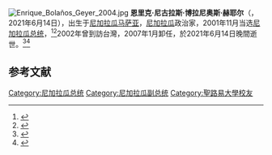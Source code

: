 {{Refimprove|time=2021-06-15T22:48:19+00:00}}

[[File:Enrique_Bolaños_Geyer_2004.jpg|thumb]]
'''恩里克·尼古拉斯·博拉尼奥斯·赫耶尔'''（{{lang-es|Enrique Nicolas Bolaños Geyer}}，{{bd|1928年|5月13日||}}2021年6月14日），出生于[[尼加拉瓜|尼加拉瓜]][[马萨亚|马萨亚]]，[[尼加拉瓜|尼加拉瓜]]政治家，2001年11月当选[[尼加拉瓜总统|尼加拉瓜总统]]，<ref>{{Cite web|title=2003年11月5日尼加拉瓜常驻联合国代表团给委员会主席的普通照会|url=https://undocs.org/pdf?symbol=zh/S/AC.37/2003/(1455)/82|access-date=2021-06-19|format=PDF|publisher=联合国安全理事会|language=zh|archive-date=2021-06-24|archive-url=https://web.archive.org/web/20210624202026/https://undocs.org/pdf?symbol=zh%2FS%2FAC.37%2F2003%2F%281455%29%2F82|dead-url=no}}</ref><ref>{{Cite web|title=尼加拉瓜|url=http://www.china-latin.com/html/china-latin2013/folder/13120123-1.htm|access-date=2021-06-19|work=中国-拉丁美洲经贸合作网|language=zh|archive-date=2021-06-19|archive-url=https://web.archive.org/web/20210619081247/http://www.china-latin.com/html/china-latin2013/folder/13120123-1.htm|dead-url=no}}</ref>2002年曾到訪台灣，2007年1月卸任，於2021年6月14日晚間逝世。<ref>{{Cite web|title=友邦尼加拉瓜前總統博拉紐辭世 2002年曾來訪 - 國際|url=https://news.ltn.com.tw/news/world/breakingnews/3571104|access-date=2021-06-15|date=2021-06-16|last=自由時報電子報|work=自由時報電子報|language=zh-TW|archive-date=2021-06-29|archive-url=https://web.archive.org/web/20210629010450/https://news.ltn.com.tw/news/world/breakingnews/3571104|dead-url=no}}</ref><ref>{{Cite web|title=Former Nicaraguan president Enrique Bolanos dies at 93|url=https://www.reuters.com/world/americas/former-nicaraguan-president-enrique-bolanos-dies-93-2021-06-15/|access-date=2021-06-19|date=2021-06-15|work=|publisher=[[路透社|路透社]]|language=en|archive-date=2021-06-29|archive-url=https://web.archive.org/web/20210629013038/https://www.reuters.com/world/americas/former-nicaraguan-president-enrique-bolanos-dies-93-2021-06-15/|dead-url=no}}</ref>

== 参考文献 ==
{{Reflist}}<references />{{start box}}
{{succession box|[[阿诺尔多·阿莱曼|阿诺尔多·阿莱曼]]|[[丹尼尔·奥尔特加|丹尼尔·奥尔特加]]|[[尼加拉瓜总统|尼加拉瓜总统]]|2002年 - 2007年}}
{{end box}}

{{Authority control}}
{{DEFAULTSORT: Bolaños, Enrique}}
[[Category:尼加拉瓜总统|Category:尼加拉瓜总统]]
[[Category:尼加拉瓜副总统|Category:尼加拉瓜副总统]]
[[Category:聖路易大學校友|Category:聖路易大學校友]]
{{Nicaragua-bio-stub}}